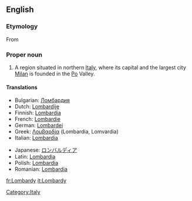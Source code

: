 ==English==
{{wikipedia}}

===Etymology===
From {{L.}}

===Proper noun===
{{en-proper noun}}

# A region situated in northern [[Italy]], where its capital and the largest city [[Milan]] is founded in the [[Po]] Valley.

====Translations====
{{trans-top|region in northern Italy}}
*Bulgarian: [[Ломбардия]]
*Dutch: [[Lombardije]] {{n}}
*Finnish: [[Lombardia]]
*French: [[Lombardie]] {{f}}
*German: [[Lombardei]] {{f}}
*Greek: [[Λομβαρδία]] {{f}} (Lombardia, Lomvardia)
*Italian: [[Lombardia]] {{f}}
{{trans-mid}}
*Japanese: [[ロンバルディア]]
*Latin: [[Lombardia]]
*Polish: [[Lombardia]] {{f}}
*Romanian: [[Lombardia]] {{f}}
{{trans-bottom}}

[[Category:Italy]]

[[fr:Lombardy]]
[[it:Lombardy]]